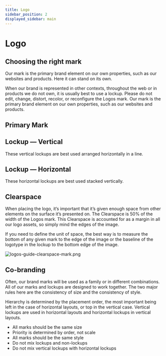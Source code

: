 ```yaml
---
title: Logo
sidebar_position: 2
displayed_sidebar: main
---
```




# Logo

## Choosing the right mark

Our mark is the primary brand element on our own properties, such as our websites and products. Here it can stand on its own.

When our brand is represented in other contexts, throughout the web or in products we do not own, it is usually best to use a lockup. Please do not edit, change, distort, recolor, or reconfigure the Logos mark. Our mark is the primary brand element on our own properties, such as our websites and products.

## Primary Mark

<div style={{display: "flex", gap: "16px"}}>
  <LogoCard
    title="Mark - Black"
    logoHref="https://raw.githubusercontent.com/acid-info/design-assets/fd0fcfd7b2a2ff641bd3b0663e541d26d9f1de16/logos/logos-mark-display-black.svg"
    svgHref="https://raw.githubusercontent.com/acid-info/design-assets/fd0fcfd7b2a2ff641bd3b0663e541d26d9f1de16/logos/logos-mark-primary-black.svg"
    pngHref="https://raw.githubusercontent.com/acid-info/design-assets/fd0fcfd7b2a2ff641bd3b0663e541d26d9f1de16/logos/logos-mark-primary-black.png"
  />

  <LogoCard
    title="Mark - White"
    logoHref="https://raw.githubusercontent.com/acid-info/design-assets/fd0fcfd7b2a2ff641bd3b0663e541d26d9f1de16/logos/logos-mark-display-white.svg"
    svgHref="https://raw.githubusercontent.com/acid-info/design-assets/fd0fcfd7b2a2ff641bd3b0663e541d26d9f1de16/logos/logos-mark-primary-white.svg"
    pngHref="https://raw.githubusercontent.com/acid-info/design-assets/fd0fcfd7b2a2ff641bd3b0663e541d26d9f1de16/logos/logos-mark-primary-white.png"
  />
</div>

## Lockup — Vertical

These vertical lockups are best used arranged horizontally in a line.

<div style={{display: "flex", gap: "16px"}}>
  <LogoCard
    title="Vertical lockup - Black"
    logoHref="https://raw.githubusercontent.com/acid-info/design-assets/fd0fcfd7b2a2ff641bd3b0663e541d26d9f1de16/logos/logos-lockup-vertical-display-black.svg"
    svgHref="https://raw.githubusercontent.com/acid-info/design-assets/fd0fcfd7b2a2ff641bd3b0663e541d26d9f1de16/logos/logos-lockup-vertical-black.svg"
    pngHref="https://raw.githubusercontent.com/acid-info/design-assets/fd0fcfd7b2a2ff641bd3b0663e541d26d9f1de16/logos/logos-lockup-vertical-black.png"
  />

  <LogoCard
    title="Vertical lockup - White"
    logoHref="https://raw.githubusercontent.com/acid-info/design-assets/fd0fcfd7b2a2ff641bd3b0663e541d26d9f1de16/logos/logos-lockup-vertical-display-white.svg"
    svgHref="https://raw.githubusercontent.com/acid-info/design-assets/fd0fcfd7b2a2ff641bd3b0663e541d26d9f1de16/logos/logos-lockup-vertical-white.svg"
    pngHref="https://raw.githubusercontent.com/acid-info/design-assets/fd0fcfd7b2a2ff641bd3b0663e541d26d9f1de16/logos/logos-lockup-vertical-white.png"  />
</div>

## Lockup — Horizontal

These horizontal lockups are best used stacked vertically.

<div style={{display: "flex", gap: "16px"}}>
  <LogoCard
    title="Horizontal lockup - Black"
    logoHref="https://raw.githubusercontent.com/acid-info/design-assets/fd0fcfd7b2a2ff641bd3b0663e541d26d9f1de16/logos/logos-lockup-horizontal-display-black.svg"
    svgHref="https://raw.githubusercontent.com/acid-info/design-assets/fd0fcfd7b2a2ff641bd3b0663e541d26d9f1de16/logos/logos-lockup-horizontal-black.svg"
    pngHref="https://raw.githubusercontent.com/acid-info/design-assets/fd0fcfd7b2a2ff641bd3b0663e541d26d9f1de16/logos/logos-lockup-horizontal-black.png"
  />

  <LogoCard
    title="Horizontal lockup - White"
    logoHref="https://raw.githubusercontent.com/acid-info/design-assets/fd0fcfd7b2a2ff641bd3b0663e541d26d9f1de16/logos/logos-lockup-horizontal-display-white.svg"
    svgHref="https://raw.githubusercontent.com/acid-info/design-assets/fd0fcfd7b2a2ff641bd3b0663e541d26d9f1de16/logos/logos-lockup-horizontal-white.svg"
    pngHref="https://raw.githubusercontent.com/acid-info/design-assets/fd0fcfd7b2a2ff641bd3b0663e541d26d9f1de16/logos/logos-lockup-horizontal-white.png"  />
</div>

## Clearspace

When placing the logo, it’s important that it’s given enough space from other elements on the surface it’s presented on. The Clearspace is 50% of the width of the Logos mark. This Clearspace is accounted for as a margin in all our logo assets, so simply mind the edges of the image.

If you need to define the unit of space, the best way is to measure the bottom of any given mark to the edge of the image or the baseline of the logotype in the lockup to the bottom edge of the image.

![logos-guide-clearspace-mark.png](/logos-guide-clearspace-mark.png)

## Co-branding

Often, our brand marks will be used as a family or in different combinations. All of our marks and lockups are designed to work together. The two major rules here are the consistency of size and the consistency of style.

Hierarchy is determined by the placement order, the most important being left in the case of horizontal layouts, or top in the vertical case. Vertical lockups are used in horizontal layouts and horizontal lockups in vertical layouts.

- All marks should be the same size
- Priority is determined by order, not scale
- All marks should be the same style
- Do not mix lockups and non-lockups
- Do not mix vertical lockups with horizontal lockups